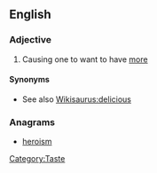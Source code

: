 ==English==

===Adjective===
{{en-adj|-}}

# {{informal|of food}} Causing one to want to have [[more]]

====Synonyms====
* See also [[Wikisaurus:delicious]]

===Anagrams===
* [[heroism#English|heroism]]
[[Category:Taste]]